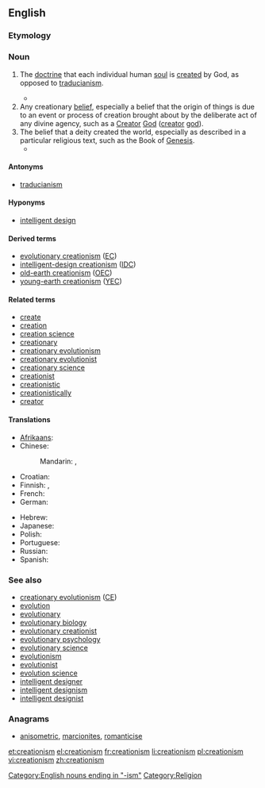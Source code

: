 ==English==
{{wikipedia}}

===Etymology===
{{suffix|creation|ism}}

===Noun===
{{en-noun|-|s}}

# {{context|Christian theology}} The [[doctrine]] that each individual human [[soul]] is [[create]]d by God, as opposed to [[traducianism]].
#* {{quote-book|title=The Doctrine of the Incarnation of our Lord Jesus Christ, in its relation to Mankind and to the Church|author=[[w:Robert Isaac Wilberforce|Robert Wilberforce]]|year=1848|passage=the preservation of the race of man is made to grow out of that quickening impulse, which we call the life of humanity. This notion, which was called Traducianism by the schoolmen (the system opposed to it being termed '''Creatianism''' {{SIC}})}}
# Any creationary [[belief]], especially a belief that the origin of things is due to an event or process of creation brought about by the deliberate act of any divine agency, such as a [[Creator]] [[God]] ([[creator]] [[god]]).
# The belief that a deity created the world, especially as described in a particular religious text, such as the Book of [[Genesis]].
#* {{quote-book|title=Natural science and religion, 2 lectures‎|page=89|author=[[w:Asa Gray|Asa Gray]]|year=1880|passage=It must be reasonably clear to all who have taken pains to understand the matter that the true issue as regards design is not between Darwinism and direct '''Creationism''', but between design and fortuity, between any intention or intellectual cause and no intention nor predicable first cause.}}

====Antonyms====
* {{sense|Christian theology}} [[traducianism]]

====Hyponyms====
* [[intelligent design]]

====Derived terms====
* [[evolutionary creationism]] ([[EC]])
* [[intelligent-design creationism]] ([[IDC]])
* [[old-earth creationism]] ([[OEC]])
* [[young-earth creationism]] ([[YEC]])

====Related terms====
* [[create]]
* [[creation]]
* [[creation science]]
* [[creationary]]
* [[creationary evolutionism]]
* [[creationary evolutionist]]
* [[creationary science]]
* [[creationist]]
* [[creationistic]]
* [[creationistically]]
* [[creator]]

====Translations====
{{trans-top|any creationary theory or belief system}}
* [[Afrikaans]]: {{t|af|kreasionisme}}
* Chinese:
*: Mandarin: {{t|zh|神創論|sc=Hani}}, {{t|zh|神创论|tr=shénchuànglùn|sc=Hani}}
* Croatian: {{t-|hr|kreacionizam|m}}
* Finnish: {{t|fi|kreationismi}}, {{t|fi|luomisusko}}
* French: {{t+|fr|créationnisme|m}}
* German: {{t+|de|Kreationismus|m}}
{{trans-mid}}
* Hebrew: {{t+|he|בריאתנות|f|tr=briatanut}}
* Japanese: {{t-|ja|創造論|tr=そうぞうろん, sōzōron}}
* Polish: {{t|pl|kreacjonizm|m}}
* Portuguese: {{t|pt|criacionismo|m}}
* Russian: {{t|ru|креационизм|m|tr=kr'eacionízm}}
* Spanish: {{t-|es|creacionismo|m}}
{{trans-bottom}}

===See also===
* [[creationary evolutionism]] ([[CE]])
* [[evolution]]
* [[evolutionary]]
* [[evolutionary biology]]
* [[evolutionary creationist]]
* [[evolutionary psychology]]
* [[evolutionary science]]
* [[evolutionism]]
* [[evolutionist]]
* [[evolution science]]
* [[intelligent designer]]
* [[intelligent designism]]
* [[intelligent designist]]

===Anagrams===
* [[anisometric#English|anisometric]], [[marcionites#English|marcionites]], [[romanticise#English|romanticise]]

[[Category:English nouns ending in "-ism"]]
[[Category:Religion]]

[[et:creationism]]
[[el:creationism]]
[[fr:creationism]]
[[li:creationism]]
[[pl:creationism]]
[[vi:creationism]]
[[zh:creationism]]